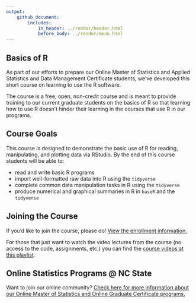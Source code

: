 ```yaml
---
output: 
    github_document:
        includes: 
            in_header: ../render/header.html
            before_body: ../render/menu.html
---
```


## Basics of R  

As part of our efforts to prepare our Online Master of Statistics and Applied Statistics and Data Management Certificate students, we've developed this short course on learning to use the R software.  

The course is a free, open, non-credit course and is meant to provide training to our current graduate students on the basics of R so that learning how to use R doesn’t hinder their learning in the courses that use R in our programs.

## Course Goals

This course is designed to demonstrate the basic use of R for reading, manipulating, and plotting data via RStudio.  By the end of this course students will be able to:  

- read and write basic R programs
- import well-formatted raw data into R using the `tidyverse`
- complete common data manipulation tasks in R using the `tidyverse`
- produce numerical and graphical summaries in R in `baseR` and the `tidyverse`  

## Joining the Course  

If you'd like to join the course, please do!  <a href = "https://docs.google.com/document/d/1R5PCdHgdzzu9ZOh0Li8oII1O00CnEBcMar6xH9O9kys/edit?usp=sharing" target = "_blank">View the enrollment information.</a>

For those that just want to watch the video lectures from the course (no access to the code, assignments, etc.) you can find the <a href = "https://bit.ly/R-playlist" target = "_blank">course videos at this playlist</a>.  

## Online Statistics Programs @ NC State  

Want to join our online community?  <a href = "https://statistics.sciences.ncsu.edu/graduate/online-programs/" target ="_blank">Check here for more information about our Online Master of Statistics and Online Graduate Certificate programs.</a>